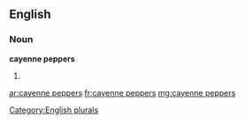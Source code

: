 ==English==

===Noun===
'''cayenne peppers'''

# {{plural of|[[cayenne pepper]]}}

[[Category:English plurals]]

[[ar:cayenne peppers]]
[[fr:cayenne peppers]]
[[mg:cayenne peppers]]